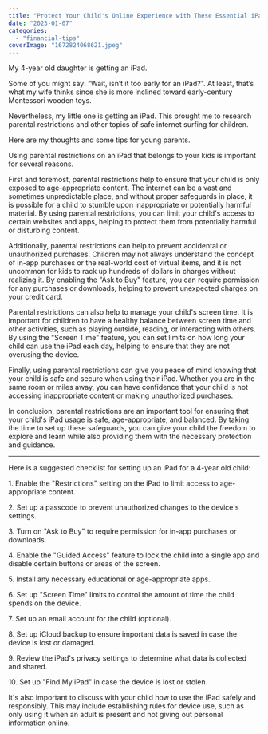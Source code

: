 ```yaml
---
title: "Protect Your Child's Online Experience with These Essential iPad Restrictions"
date: "2023-01-07"
categories: 
  - "financial-tips"
coverImage: "1672824068621.jpeg"
---
```


My 4-year old daughter is getting an iPad.

Some of you might say: “Wait, isn’t it too early for an iPad?". At least, that’s what my wife thinks since she is more inclined toward early-century Montessori wooden toys.

Nevertheless, my little one is getting an iPad. This brought me to research parental restrictions and other topics of safe internet surfing for children.

Here are my thoughts and some tips for young parents.

Using parental restrictions on an iPad that belongs to your kids is important for several reasons.

First and foremost, parental restrictions help to ensure that your child is only exposed to age-appropriate content. The internet can be a vast and sometimes unpredictable place, and without proper safeguards in place, it is possible for a child to stumble upon inappropriate or potentially harmful material. By using parental restrictions, you can limit your child's access to certain websites and apps, helping to protect them from potentially harmful or disturbing content.

Additionally, parental restrictions can help to prevent accidental or unauthorized purchases. Children may not always understand the concept of in-app purchases or the real-world cost of virtual items, and it is not uncommon for kids to rack up hundreds of dollars in charges without realizing it. By enabling the "Ask to Buy" feature, you can require permission for any purchases or downloads, helping to prevent unexpected charges on your credit card.

Parental restrictions can also help to manage your child's screen time. It is important for children to have a healthy balance between screen time and other activities, such as playing outside, reading, or interacting with others. By using the "Screen Time" feature, you can set limits on how long your child can use the iPad each day, helping to ensure that they are not overusing the device.

Finally, using parental restrictions can give you peace of mind knowing that your child is safe and secure when using their iPad. Whether you are in the same room or miles away, you can have confidence that your child is not accessing inappropriate content or making unauthorized purchases.

In conclusion, parental restrictions are an important tool for ensuring that your child's iPad usage is safe, age-appropriate, and balanced. By taking the time to set up these safeguards, you can give your child the freedom to explore and learn while also providing them with the necessary protection and guidance.

* * *

Here is a suggested checklist for setting up an iPad for a 4-year old child:

1\. Enable the "Restrictions" setting on the iPad to limit access to age-appropriate content.

2\. Set up a passcode to prevent unauthorized changes to the device's settings.

3\. Turn on "Ask to Buy" to require permission for in-app purchases or downloads.

4\. Enable the "Guided Access" feature to lock the child into a single app and disable certain buttons or areas of the screen.

5\. Install any necessary educational or age-appropriate apps.

6\. Set up "Screen Time" limits to control the amount of time the child spends on the device.

7\. Set up an email account for the child (optional).

8\. Set up iCloud backup to ensure important data is saved in case the device is lost or damaged.

9\. Review the iPad's privacy settings to determine what data is collected and shared.

10\. Set up "Find My iPad" in case the device is lost or stolen.

It's also important to discuss with your child how to use the iPad safely and responsibly. This may include establishing rules for device use, such as only using it when an adult is present and not giving out personal information online.
